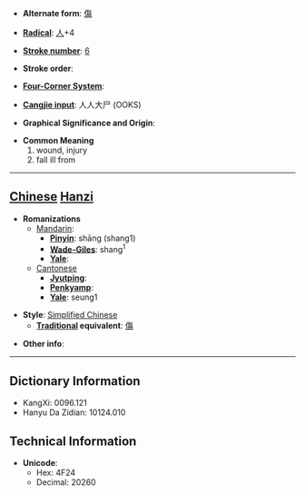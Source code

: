 * '''Alternate form''': [[傷]]

* '''[[Wiktionary:Chinese radical index| Radical]]''': [[Wiktionary:Chinese radical index 人|人]]+4

* '''[[Wiktionary:Chinese total strokes index|Stroke number]]''': [[Wiktionary:Chinese total strokes index 6|6]]

* '''Stroke order''': 

* '''[[Wiktionary:Chinese four corner index|Four-Corner System]]''': 

* '''[[Wiktionary:Chinese Cangjie index|Cangjie input]]''': 人人大尸 (OOKS)

* '''Graphical Significance and Origin''': 

* '''Common Meaning'''
*#wound, injury
*# fall ill from


----

== [[Chinese]] [[Hanzi]] ==

* '''Romanizations'''
** [[Mandarin]]:
*** '''[[Pinyin]]''': shāng (shang1)
*** '''[[Wade-Giles]]''': shang<sup>1</sup>
*** '''[[Yale]]''': 
**[[Cantonese]]
***'''[[Jyutping]]''':
***'''[[Penkyamp]]''': 
***'''[[Yale]]''': seung1

* '''Style''': [[Simplified Chinese]] 
** '''[[Traditional Chinese|Traditional]] equivalent''': [[傷]]

* '''Other info''': 

----

== Dictionary Information ==

* KangXi: 0096.121
* Hanyu Da Zidian: 10124.010

== Technical Information ==

* '''Unicode''':
** Hex: 4F24
** Decimal: 20260